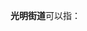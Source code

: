 '''光明街道'''可以指：
{{PRC admin/disambig|11/01/13/002/000|13/02/03/010/000|21/02/13/003/000|21/04/04/005/000|21/13/02/005/000|22/05/02/006/000|22/05/81/002/000|22/08/81/003/000|22/24/06/002/000|23/04/02/003/000|23/27/01/006/000|34/01/03/011/000|44/03/11/001/000}}
{{disambig|cat=四字乡级行政区划消歧义}}